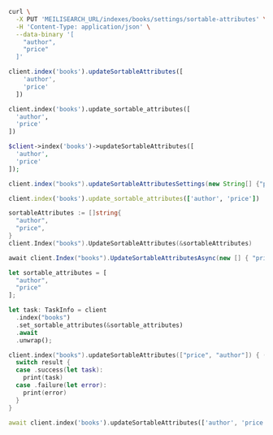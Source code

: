 <CodeGroup>

```bash cURL
curl \
  -X PUT 'MEILISEARCH_URL/indexes/books/settings/sortable-attributes' \
  -H 'Content-Type: application/json' \
  --data-binary '[
    "author",
    "price"
  ]'
```

```javascript JS
client.index('books').updateSortableAttributes([
    'author',
    'price'
  ])
```

```python Python
client.index('books').update_sortable_attributes([
  'author',
  'price'
])
```

```php PHP
$client->index('books')->updateSortableAttributes([
  'author',
  'price'
]);
```

```java Java
client.index("books").updateSortableAttributesSettings(new String[] {"price", "author"});
```

```ruby Ruby
client.index('books').update_sortable_attributes(['author', 'price'])
```

```go Go
sortableAttributes := []string{
  "author",
  "price",
}
client.Index("books").UpdateSortableAttributes(&sortableAttributes)
```

```csharp C#
await client.Index("books").UpdateSortableAttributesAsync(new [] { "price", "author" });
```

```rust Rust
let sortable_attributes = [
  "author",
  "price"
];

let task: TaskInfo = client
  .index("books")
  .set_sortable_attributes(&sortable_attributes)
  .await
  .unwrap();
```

```swift Swift
client.index("books").updateSortableAttributes(["price", "author"]) { (result: Result<TaskInfo, Swift.Error>) in
  switch result {
  case .success(let task):
    print(task)
  case .failure(let error):
    print(error)
  }
}
```

```dart Dart
await client.index('books').updateSortableAttributes(['author', 'price']);
```
</CodeGroup>